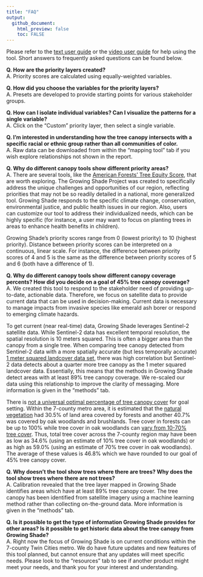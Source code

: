 ```yaml
---
title: "FAQ"
output: 
  github_document:
    html_preview: false
    toc: FALSE
---
```


Please refer to the <a href="www/Growing Shade User Guide (January 2022).pdf" target="_blank">text user guide</a> or the <a href="https://www.youtube.com/watch?v=R3Qbhaq4gWs" target="_blank">video user guide</a> for help using the tool. Short answers to frequently asked questions can be found below. 
<br>

**Q. How are the priority layers created?**
<span style='line-height: .1;'><br></span>
A. Priority scores are calculated using equally-weighted variables.

**Q. How did you choose the variables for the priority layers?**
<span style='line-height: .1;'><br></span>
A. Presets are developed to provide starting points for various stakeholder groups. 

**Q. How can I isolate individual variables? Can I visualize the patterns for a single variable?**
<span style='line-height: .1;'><br></span>
A. Click on the "Custom" priority layer, then select a single variable. 

**Q. I'm interested in understanding how the tree canopy intersects with a specific racial or ethnic group rather than all communities of color.**
<span style='line-height: .1;'><br></span>
A. Raw data can be downloaded from within the "mapping tool" tab if you wish explore relationships not shown in the report.

**Q. Why do different canopy tools show different priority areas?**
<span style='line-height: .1;'><br></span>
A. There are several tools, like the <a href = "https://www.americanforests.org/our-work/tree-equity-score/" target = "_blank">American Forests’ Tree Equity Score</a>, that are worth exploring. The Growing Shade Project was created to specifically address the unique challenges and opportunities of our region, reflecting priorities that may not be so readily detailed in a national, more generalized tool. Growing Shade responds to the specific climate change, conservation, environmental justice, and public health issues in our region. Also, users can customize our tool to address their individualized needs, which can be highly specific (for instance, a user may want to focus on planting trees in areas to enhance health benefits in children).  

Growing Shade's priority scores range from 0 (lowest priority) to 10 (highest priority). Distance between priority scores can be interpreted on a continuous, linear scale. For instance, the difference between priority scores of 4 and 5 is the same as the difference between priority scores of 5 and 6 (both have a difference of 1). 

**Q. Why do different canopy tools show different canopy coverage percents? How did you decide on a goal of 45% tree canopy coverage?**
<span style='line-height: .1;'><br></span>
A. We created this tool to respond to the stakeholder need of providing up-to-date, actionable data. Therefore, we focus on satellite data to provide current data that can be used in decision-making. Current data is necessary to manage impacts from invasive species like emerald ash borer or respond to emerging climate hazards.

To get current (near real-time) data, Growing Shade leverages Sentinel-2 satellite data. While Sentinel-2 data has excellent temporal resolution, the spatial resolution is 10 meters squared. This is often a bigger area than the canopy from a single tree. When comparing tree canopy detected from Sentinel-2 data with a more spatially accurate (but less temporally accurate) <a href = "https://gisdata.mn.gov/dataset/base-landcover-twincities" target = "_blank">1 meter squared landcover data set</a>, there was high correlation but Sentinel-2 data detects about a quarter more tree canopy as the 1 meter squared landcover data. Essentially, this means that the methods in Growing Shade detect areas with at least 89% tree canopy coverage. We re-scaled our data using this relationship to improve the clarity of messaging. More information is given in the "methods" tab. 

There is <a href = "https://www.americanforests.org/blog/no-longer-recommend-40-percent-urban-tree-canopy-goal/" target = "_blank">not a universal optimal percentage of tree canopy cover</a> for goal setting. Within the 7-county metro area, it is estimated that the <a href = "https://files.dnr.state.mn.us/eco/mcbs/natural_vegetation_of_mn.pdf" target = "_blank">natural vegetation</a> had 30.5% of land area covered by forests and another 40.7% was covered by oak woodlands and brushlands. Tree cover in forests can be up to 100% while tree cover in oak woodlands can <a href="https://files.dnr.state.mn.us/assistance/nrplanning/community/mlccs/mlccs_manual_v5_4.pdf" target = "_blank">vary from 10-70% tree cover</a>. Thus, total tree cover across the 7-county region may have been as low as 34.6% (using an estimate of 10% tree cover in oak woodlands) or as high as 59.0% (using an estimate of 70% tree cover in oak woodlands). The average of these values is 46.8% which we have rounded to our goal of 45% tree canopy cover.  

**Q. Why doesn't the tool show trees where there are trees? Why does the tool show trees where there are not trees?**
<span style='line-height: .1;'><br></span>
A. Calibration revealed that the tree layer mapped in Growing Shade identifies areas which have at least 89% tree canopy cover. The tree canopy has been identified from satellite imagery using a machine learning method rather than collecting on-the-ground data. More information is given in the "methods" tab. 

**Q. Is it possible to get the type of information Growing Shade provides for other areas? Is it possible to get historic data about the tree canopy from Growing Shade?**
<span style='line-height: .1;'><br></span>
A. Right now the focus of Growing Shade is on current conditions within the 7-county Twin Cities metro. We do have future updates and new features of this tool planned, but cannot ensure that any updates will meet specific needs. Please look to the "resources" tab to see if another product might meet your needs, and thank you for your interest and understanding.

<br>
<br><br><br><br>


